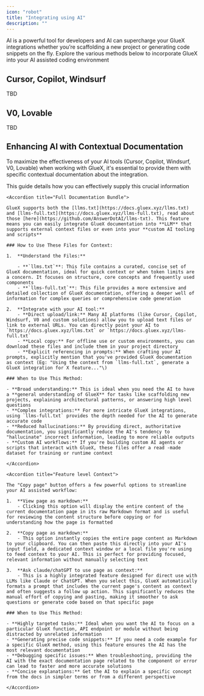 ```yaml
---
icon: "robot"
title: "Integrating using AI"
description: ""
---
```


AI is a powerful tool for developers and AI can supercharge your GlueX integrations whether you’re scaffolding a new project or generating code snippets on the fly. Explore the various methods below to incorporate GlueX into your AI assisted coding environment

## Cursor, Copilot, Windsurf

TBD

## V0, Lovable

TBD

## Enhancing AI with Contextual Documentation

To maximize the effectiveness of your AI tools (Cursor, Copilot, Windsurf, V0, Lovable) when working with GlueX, it's essential to provide them with specific contextual documentation about the integration.

This guide details how you can effectively supply this crucial information

<AccordionGroup>

    <Accordion title="Full Documentation Bundle">

    GlueX supports both the [llms.txt](https://docs.gluex.xyz/llms.txt) and [llms-full.txt](https://docs.gluex.xyz/llms-full.txt), read about those [here](https://github.com/AnswerDotAI/llms-txt). This feature means you can easily integrate GlueX documentation into **LLM** that supports external context files or even into your **custom AI tooling and scripts**

    ### How to Use These Files for Context:

    1.  **Understand the Files:**

        - **`llms.txt`**: This file contains a curated, concise set of GlueX documentation, ideal for quick context or when token limits are a concern. It focuses on structure, core concepts and frequently used components
        - **`llms-full.txt`**: This file provides a more extensive and detailed collection of GlueX documentation, offering a deeper well of information for complex queries or comprehensive code generation

    2.  **Integrate with your AI tool:**
        - **Direct upload/link:** Many AI platforms (like Cursor, Copilot, Windsurf, V0 and custom solutions) allow you to upload text files or link to external URLs. You can directly point your AI to `https://docs.gluex.xyz/llms.txt` or `https://docs.gluex.xyz/llms-full.txt`
        - **Local copy:** For offline use or custom environments, you can download these files and include them in your project directory
        - **Explicit referencing in prompts:** When crafting your AI prompts, explicitly mention that you've provided GlueX documentation as context (Eg: "Using the context from `llms-full.txt`, generate a GlueX integration for X feature..."\)

    ### When to Use This Method:

    - **Broad understanding:** This is ideal when you need the AI to have a **general understanding of GlueX** for tasks like scaffolding new projects, explaining architectural patterns, or answering high level questions
    - **Complex integrations:** For more intricate GlueX integrations, using `llms-full.txt` provides the depth needed for the AI to generate accurate code
    - **Reduced hallucinations:** By providing direct, authoritative documentation, you significantly reduce the AI's tendency to "hallucinate" incorrect information, leading to more reliable outputs
    - **Custom AI workflows:** If you're building custom AI agents or scripts that interact with GlueX, these files offer a read -made dataset for training or runtime context

    </Accordion>

    <Accordion title="Feature level Context">

    The "Copy page" button offers a few powerful options to streamline your AI assisted workflow:

    1.  **View page as markdown:**
        - Clicking this option will display the entire content of the current documentation page in its raw Markdown format and is useful for reviewing the content structure before copying or for understanding how the page is formatted

    2.  **Copy page as markdown:**
        - This option instantly copies the entire page content as Markdown to your clipboard. You can then paste this directly into your AI's input field, a dedicated context window or a local file you're using to feed context to your AI. This is perfect for providing focused, relevant information without manually selecting text

    3.  **Ask claude/chatGPT to use page as context:**
        - This is a highly integrated feature designed for direct use with LLMs like Claude or ChatGPT. When you select this, GlueX automatically formats a prompt that includes the current page's content as context and often suggests a follow up action. This significantly reduces the manual effort of copying and pasting, making it smoother to ask questions or generate code based on that specific page

    ### When to Use This Method:

    - **Highly targeted tasks:** Ideal when you want the AI to focus on a particular GlueX function, API endpoint or module without being distracted by unrelated information
    - **Generating precise code snippets:** If you need a code example for a specific GlueX method, using this feature ensures the AI has the most relevant documentation
    - **Debugging specific issues:** When troubleshooting, providing the AI with the exact documentation page related to the component or error can lead to faster and more accurate solutions
    - **Concise explanations:** Get the AI to explain a specific concept from the docs in simpler terms or from a different perspective

    </Accordion>

</AccordionGroup>
